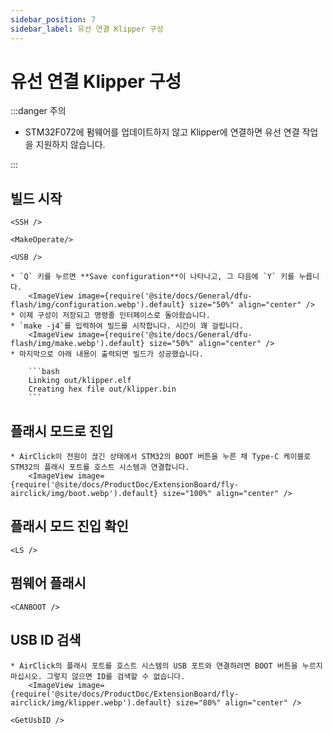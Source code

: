 ```yaml
---
sidebar_position: 7
sidebar_label: 유선 연결 Klipper 구성
---
```




# 유선 연결 Klipper 구성

:::danger 주의

* STM32F072에 펌웨어를 업데이트하지 않고 Klipper에 연결하면 유선 연결 작업을 지원하지 않습니다.

:::

## 빌드 시작

    <SSH />

    <MakeOperate/>

    <USB />

    * `Q` 키를 누르면 **Save configuration**이 나타나고, 그 다음에 `Y` 키를 누릅니다.
        <ImageView image={require('@site/docs/General/dfu-flash/img/configuration.webp').default} size="50%" align="center" />
    * 이제 구성이 저장되고 명령줄 인터페이스로 돌아왔습니다.
    * `make -j4`를 입력하여 빌드를 시작합니다. 시간이 꽤 걸립니다.
        <ImageView image={require('@site/docs/General/dfu-flash/img/make.webp').default} size="50%" align="center" />
    * 마지막으로 아래 내용이 출력되면 빌드가 성공했습니다.

        ```bash
        Linking out/klipper.elf
        Creating hex file out/klipper.bin
        ```

## 플래시 모드로 진입

    * AirClick이 전원이 끊긴 상태에서 STM32의 BOOT 버튼을 누른 채 Type-C 케이블로 STM32의 플래시 포트를 호스트 시스템과 연결합니다.
        <ImageView image={require('@site/docs/ProductDoc/ExtensionBoard/fly-airclick/img/boot.webp').default} size="100%" align="center" />

## 플래시 모드 진입 확인

    <LS />

## 펌웨어 플래시

    <CANBOOT />

## USB ID 검색
    * AirClick의 플래시 포트를 호스트 시스템의 USB 포트와 연결하려면 BOOT 버튼을 누르지 마십시오. 그렇지 않으면 ID를 검색할 수 없습니다.
        <ImageView image={require('@site/docs/ProductDoc/ExtensionBoard/fly-airclick/img/klipper.webp').default} size="80%" align="center" />

    <GetUsbID />